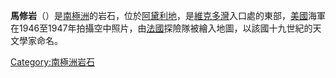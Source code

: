 {{coord|66|20|S|136|49|E|source:GNIS|display=title}}

'''馬修岩'''（{{lang-en|Mathieu Rock}}）是[[南極洲|南極洲]]的岩石，位於[[阿黛利地|阿黛利地]]，是[[維克多灣|維克多灣]]入口處的東部，[[美國|美國]]海軍在1946至1947年拍攝空中照片，由[[法國|法國]]探險隊被繪入地圖，以該國十九世紀的天文學家命名。

{{DEFAULTSORT:Mathieu Rock}}
[[Category:南極洲岩石|Category:南極洲岩石]]


{{AdélieLand-geo-stub}}
